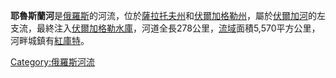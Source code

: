 '''耶魯斯蘭河'''是[[俄羅斯|俄羅斯]]的河流，位於[[薩拉托夫州|薩拉托夫州]]和[[伏爾加格勒州|伏爾加格勒州]]，屬於[[伏爾加河|伏爾加河]]的左支流，最終注入[[伏爾加格勒水庫|伏爾加格勒水庫]]，河道全長278公里，[[流域|流域]]面積5,570平方公里，河畔城鎮有[[紅庫特|紅庫特]]。

{{Russia-geo-stub}}
{{Volga River}}

[[Category:俄羅斯河流|Category:俄羅斯河流]]